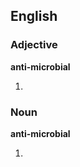 ==English==

===Adjective===
'''anti-microbial'''

# {{alternative spelling of|[[antimicrobial]]}}

===Noun===
'''anti-microbial'''

# {{alternative spelling of|[[antimicrobial]]}}